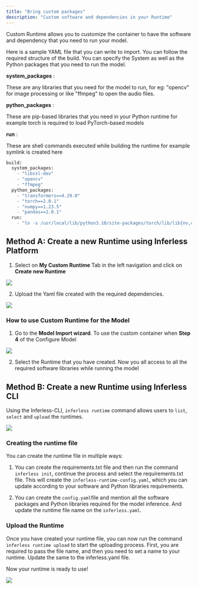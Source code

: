 ```yaml
---
title: "Bring custom packages"
description: "Custom software and dependencies in your Runtime"
---
```


Custom Runtime allows you to customize the container to have the software and dependency that you need to run your model. 

Here is a sample YAML file that you can write to import. You can follow the required structure of the build. You can specify the System as well as the Python packages that you need to run the model. 

**system\_packages** : 

These are any libraries that you need for the model to run, for eg: "opencv" for image processing or like "ffmpeg" to open the audio files. 

**python\_packages** :

These are pip-based libraries that you need in your Python runtime for example torch is required to load PyTorch-based models 

**run** :

These are shell commands executed while building the runtime for example symlink is created here 

```python
build:
  system_packages:
    - "libssl-dev"
    - "opencv"
    - "ffmpeg"
  python_packages:
    - "transformers==4.29.0"
    - "torch==2.0.1"
    - "numpy==1.23.5"
    - "pandas==2.0.1"
  run:
    - "ln -s /usr/local/lib/python3.10/site-packages/torch/lib/lib{nv,cu}* /usr/lib"
```

## Method A: Create a new Runtime using Inferless Platform 

1.  Select on **My Custom Runtime** Tab in the left navigation and click on **Create new Runtime**

![](/images/bring-custom1.png)

2.  Upload the Yaml file created with the required dependencies.

![](/images/bring-custom2.png)

### How to use Custom Runtime for the Model 

1.  Go to the **Model Import wizard**. To use the custom container when **Step 4** of the Configure Model

![](/images/bring-custom3.png)

2.  Select the Runtime that you have created. Now you all access to all the required software libraries while running the model

## Method B: Create a new Runtime using Inferless CLI

Using the Inferless-CLI, `inferless runtime` command allows users to `list`, `select` and `upload` the runtimes. 

![](/images/bring-custom5.png)

### Creating the runtime file

You can create the runtime file in multiple ways:

1.  You can create the requirements.txt file and then run the command `inferless init`, continue the process and select the requirements.txt file. This will create the `inferless-runtime-config.yaml`, which you can update according to your software and Python libraries requirements.

2.  You can create the `config.yaml`file and mention all the software packages and Python libraries required for the model inference. And update the runtime file name on the `inferless.yaml`.

### Upload the Runtime

Once you have created your runtime file, you can now run the command `inferless runtime upload` to start the uploading process. First, you are required to pass the file name, and then you need to set a name to your runtime. Update the same to the inferless.yaml file.

Now your runtime is ready to use!

![](/images/bring-custom4.png)




